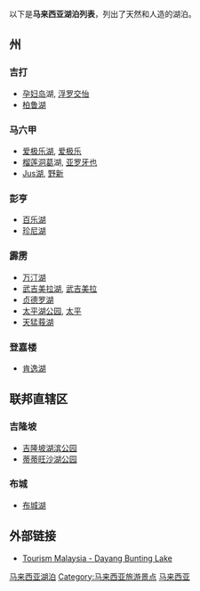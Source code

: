 {{expand|time=2017-03-08T17:28:44+00:00}}
{{refimprove|time=2017-03-08T17:28:44+00:00}}
以下是'''马来西亚湖泊列表'''，列出了天然和人造的湖泊。

==州==

===吉打===
* [[孕妇岛|孕妇岛]]湖, [[浮罗交怡|浮罗交怡]]
* [[柏鲁湖|柏鲁湖]]

===马六甲===
* [[爱极乐湖|爱极乐湖]], [[爱极乐|爱极乐]]
* [[榴莲洞葛|榴莲洞葛]]湖, [[亚罗牙也|亚罗牙也]]
* [[Jus湖|Jus湖]], [[野新|野新]]

===彭亨===
* [[百乐湖|百乐湖]]
* [[珍尼湖|珍尼湖]]

===霹雳===
* [[万汀湖|万汀湖]]
* [[武吉美拉湖|武吉美拉湖]], [[武吉美拉|武吉美拉]]
* [[贞德罗湖|贞德罗湖]]
* [[太平湖公园|太平湖公园]], [[霹雳太平|太平]] 
* [[天猛莪湖|天猛莪湖]]

===登嘉楼===
* [[肯逸湖|肯逸湖]]

==联邦直辖区==

===吉隆坡===
* [[吉隆坡湖滨公园|吉隆坡湖滨公园]]
* [[蒂蒂旺沙湖公园|蒂蒂旺沙湖公园]]

===布城===
* [[布城湖|布城湖]]

==外部链接==
{{Portal box|马来西亚}}
*[http://www.tourism.gov.my/en/my/web-page/places/states-of-malaysia/kedah/dayang-bunting-lake-or-tasik-dayang-bunting Tourism Malaysia - Dayang Bunting Lake]
{{Commonscat-inline|Lakes of Malaysia}}

{{Malaysia topics}}
{{亚洲题目|湖泊}}

[[Category:马来西亚湖泊|]]
[[Category:马来西亚旅游景点|Category:马来西亚旅游景点]]
[[Category:世界湖泊列表|马来西亚]]
